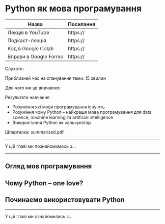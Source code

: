 # Python як мова програмування

| Назва                 | Посилання |
|-----------------------|-----------|
| Лекція в YouTube      | https://  |
| Подкаст-лекція        | https://  |
| Код в Google Colab    | https://  |
| Вправи в Google Forms | https://  |

Слухати:

Приблизний час на опанування теми: 15 хвилин

Для чого ми це вивчаємо:

Результати навчання:

- Розуміння які мови програмування існують
- Розуміння чому Python -- найкращя мова програмування для data science, machine learning та artificial intelligence 
- Використання Python як калькулятор

Шпаргалка: summarized.pdf

---

У цій главі ми познайомимось з...

---

## Огляд мов програмування

## Чому Python -- one love?

## Починаємо використовувати Python

---

У цій главі ми ознайомились з...